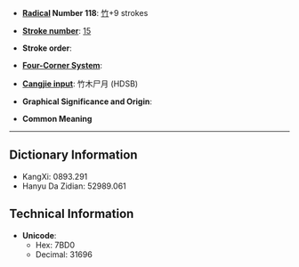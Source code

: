 * '''[[Wiktionary:Chinese radical index| Radical]] Number 118''': [[Wiktionary:Chinese radical index 竹|竹]]+9 strokes

* '''[[Wiktionary:Chinese total strokes index|Stroke number]]''': [[Wiktionary:Chinese total strokes index 15|15]]

* '''Stroke order''': 

* '''[[Wiktionary:Chinese four corner index|Four-Corner System]]''': 

* '''[[Wiktionary:Chinese Cangjie index|Cangjie input]]''': 竹木尸月 (HDSB)

* '''Graphical Significance and Origin''': 

* '''Common Meaning'''

----

== Dictionary Information ==

* KangXi: 0893.291
* Hanyu Da Zidian: 52989.061

== Technical Information ==

* '''Unicode''':
** Hex: 7BD0
** Decimal: 31696